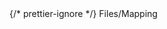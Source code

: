 <div style={{ float: "left", display: "table-column", width: "20%" }}>
  {/* prettier-ignore */}
  <span
    style={{
      background: "#FFF9F5",
      color: "#DBA06C",
      borderRadius: "0",
      fontSize: ".8em",
      padding: "2px 10px",
      display: "inline-block",
      fontWeight: "500",
      letterSpacing: ".5px",
      whiteSpace: "nowrap",
    }}
  >Files/Mapping</span>
</div>
